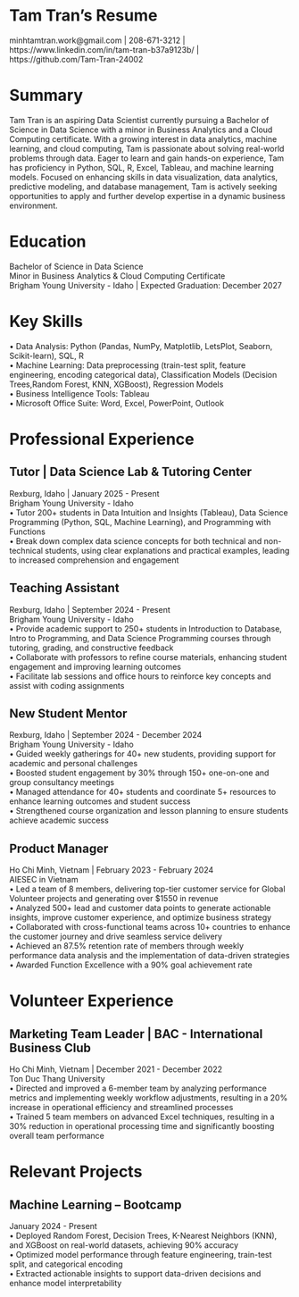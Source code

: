 # Tam Tran's Resume  
minhtamtran.work@gmail.com | 208-671-3212 | https://www.linkedin.com/in/tam-tran-b37a9123b/ |     
https://github.com/Tam-Tran-24002  

# Summary  
Tam Tran is an aspiring Data Scientist currently pursuing a Bachelor of Science in Data Science with a minor in Business Analytics and a Cloud Computing certificate. With a growing interest in data analytics, machine learning, and cloud computing, Tam is passionate about solving real-world problems through data. Eager to learn and gain hands-on experience, Tam has proficiency in Python, SQL, R, Excel, Tableau, and machine learning models. Focused on enhancing skills in data visualization, data analytics, predictive modeling, and database management, Tam is actively seeking opportunities to apply and further develop expertise in a dynamic business environment.     

# Education
Bachelor of Science in Data Science   
Minor in Business Analytics & Cloud Computing Certificate    
Brigham Young University - Idaho | Expected Graduation: December 2027     

# Key Skills
• Data Analysis: Python (Pandas, NumPy, Matplotlib, LetsPlot, Seaborn, Scikit-learn), SQL, R  
• Machine Learning: Data preprocessing (train-test split, feature engineering, encoding categorical data), Classification Models (Decision Trees,Random Forest, KNN, XGBoost), Regression Models  
• Business Intelligence Tools: Tableau  
• Microsoft Office Suite: Word, Excel, PowerPoint, Outlook   

# Professional Experience
## Tutor | Data Science Lab & Tutoring Center
Rexburg, Idaho | January 2025 - Present  
Brigham Young University - Idaho                                                               
• Tutor 200+ students in Data Intuition and Insights (Tableau), Data Science Programming (Python, SQL, Machine Learning), and Programming with Functions  
• Break down complex data science concepts for both technical and non-technical students, using clear explanations and practical examples, leading to increased comprehension and engagement   

## Teaching Assistant
Rexburg, Idaho | September 2024 - Present  
Brigham Young University - Idaho                                                             
• Provide academic support to 250+ students in Introduction to Database, Intro to Programming, and Data Science Programming courses through tutoring, grading, and constructive feedback  
• Collaborate with professors to refine course materials, enhancing student engagement and improving learning outcomes  
• Facilitate lab sessions and office hours to reinforce key concepts and assist with coding assignments   

## New Student Mentor
Rexburg, Idaho | September 2024 - December 2024  
Brigham Young University - Idaho                                                               
• Guided weekly gatherings for 40+ new students, providing support for academic and personal challenges    
• Boosted student engagement by 30% through 150+ one-on-one and group consultancy meetings    
• Managed attendance for 40+ students and coordinate 5+ resources to enhance learning outcomes and student success    
• Strengthened course organization and lesson planning to ensure students achieve academic success      

## Product Manager
Ho Chi Minh, Vietnam | February 2023 - February 2024    
AIESEC in Vietnam                                                                     
• Led a team of 8 members, delivering top-tier customer service for Global Volunteer projects and generating over $1550 in revenue  
• Analyzed 500+ lead and customer data points to generate actionable insights, improve customer experience, and optimize business strategy  
• Collaborated with cross-functional teams across 10+ countries to enhance the customer journey and drive seamless service delivery  
• Achieved an 87.5% retention rate of members through weekly performance data analysis and the implementation of data-driven strategies  
• Awarded Function Excellence with a 90% goal achievement rate    

# Volunteer Experience
## Marketing Team Leader | BAC - International Business Club
Ho Chi Minh, Vietnam | December 2021 - December 2022  
Ton Duc Thang University                                                            
• Directed and improved a 6-member team by analyzing performance metrics and implementing weekly workflow adjustments, resulting in a 20% increase in operational efficiency and streamlined processes    
• Trained 5 team members on advanced Excel techniques, resulting in a 30% reduction in operational processing time and significantly boosting overall team performance     

# Relevant Projects
## Machine Learning – Bootcamp                                                     
January 2024 - Present          
• Deployed Random Forest, Decision Trees, K-Nearest Neighbors (KNN), and XGBoost on real-world datasets, achieving 90% accuracy    
• Optimized model performance through feature engineering, train-test split, and categorical encoding    
• Extracted actionable insights to support data-driven decisions and enhance model interpretability       

